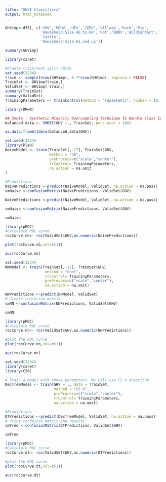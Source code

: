 ---
title: "GHVE Classifiers"
output: html_notebook
---



```{r}
GHVimp<-df5[, c('GHV','MENV','HEV','CEDV','Village','Duck','Pig',
                'Household.Size.46.to.60','Cat','BDBV','WildContact','TAFV',
                'Cattle',
                'Household.Size.61.and.up')]
```

```{r}
summary(GHVimp)
```

```{r}
library(caret)
```

```{r}
#Create train/test split 70/30
set.seed(1234)
train <- sample(nrow(GHVimp), 0.7*nrow(GHVimp), replace = FALSE)
TrainSet <- GHVimp[train,]
ValidSet <- GHVimp[-train,]
summary(TrainSet)
summary(ValidSet)
TrainingParameters <- trainControl(method = "repeatedcv", number = 10, repeats=10)
```

```{r}
library(DMwR)

## Smote : Synthetic Minority Oversampling Technique To Handle Class Imbalance In Binary Classification; code below puts it at 1:1 balance
balanced.data <- SMOTE(GHV ~., TrainSet, perc.over = 100)

as.data.frame(table(balanced.data$GHV))
```

```{r}
set.seed(1234)
library(klaR)
NaiveModel <- train(TrainSet[,-17], TrainSet$GHV, 
                    method = "nb",
                    preProcess=c("scale","center"),
                    trControl= TrainingParameters,
                    na.action = na.omit
)

#Predictions
NaivePredictions <-predict(NaiveModel, ValidSet, na.action = na.pass)
cmNaive <-confusionMatrix(NaivePredictions, ValidSet$GHV)
```

```{r}
NaivePredictions <-predict(NaiveModel, ValidSet, na.action = na.pass)
```

```{r}
cmNaive <-confusionMatrix(NaivePredictions, ValidSet$GHV)
```

```{r}
cmNaive
```

```{r}
library(pROC)
#Calculate ROC curve
rocCurve.nb<- roc(ValidSet$GHV,as.numeric(NaivePredictions))
```

```{r}
plot(rocCurve.nb,col=c(1))
```

```{r}
auc(rocCurve.nb)
```

```{r}
set.seed(1234)
NNModel <- train(TrainSet[,-17], TrainSet$GHV,
                  method = "nnet",
                  trControl= TrainingParameters,
                  preProcess=c("scale","center"),
                  na.action = na.omit)
```

```{r}
NNPredictions <-predict(NNModel, ValidSet)
# Create confusion matrix
cmNN <-confusionMatrix(NNPredictions, ValidSet$GHV)
```

```{r}
cmNN
```

```{r}
library(pROC)
#Calculate ROC curve
rocCurve.nn<- roc(ValidSet$GHV,as.numeric(NNPredictions))
```

```{r}
#plot the ROC curve
plot(rocCurve.nn,col=c(1))
```

```{r}
auc(rocCurve.nn)
```

```{r}
set.seed(1234)
library(caret)
library(C50)
```

```{r}
# Train a model with above parameters. We will use C5.0 algorithm
DecTreeModel <- train(GHV ~ ., data = TrainSet, 
                      method = "C5.0",
                      preProcess=c("scale","center"),
                      trControl= TrainingParameters,
                      na.action = na.omit)
```

```{r}
#Predictions
DTPredictions <-predict(DecTreeModel, ValidSet, na.action = na.pass)
# Print confusion matrix and results
cmTree <-confusionMatrix(DTPredictions, ValidSet$GHV)
```

```{r}
cmTree
```

```{r}
library(pROC)
#Calculate ROC curve
rocCurve.dt<- roc(ValidSet$GHV,as.numeric(DTPredictions))
```

```{r}
#plot the ROC curve
plot(rocCurve.dt,col=c(1))
```

```{r}
auc(rocCurve.dt)
```


